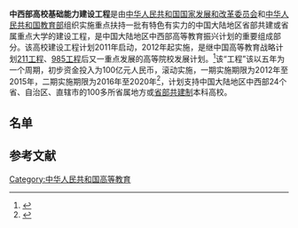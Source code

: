 {{distinguish|中西部高校综合实力提升工程}}

{{高校
|type = [[公立大学|公立大学]]<br />
* 省属重点院校
* 部分[[省部共建大学|省部共建制高等院校]]
* 部分[[211工程|211工程]]院校
|established = 2011年
|Affiliations = [[中华人民共和国教育部|中华人民共和国教育部]]<br />[[中华人民共和国国家发展和改革委员会|中华人民共和国国家发展和改革委员会]]
}}

'''中西部高校基础能力建设工程'''是由[[中华人民共和国国家发展和改革委员会|中华人民共和国国家发展和改革委员会]]和[[中华人民共和国教育部|中华人民共和国教育部]]组织实施重点扶持一批有特色有实力的中国大陆地区省部共建或省属重点大学的建设工程，是中国大陆地区中西部高等教育振兴计划的重要组成部分。该高校建设工程计划2011年启动，2012年起实施，是继中国高等教育战略计划[[211工程|211工程]]、[[985工程|985工程]]后又一重点发展的高等院校发展计划。<ref>{{Cite web|url=http://www.moe.gov.cn/publicfiles/business/htmlfiles/moe/s6976/201212/145084.html|title=教育部党组学习贯彻党的十八大精神扩大会议上关于加强中西部高校建设的发言|date=2012年11月18日|accessdate=2013年5月10日|archive-date=2016年3月5日|archive-url=https://web.archive.org/web/20160305022950/http://www.moe.gov.cn/publicfiles/business/htmlfiles/moe/s6976/201212/145084.html|dead-url=no}}</ref>该“工程”该以五年为一个周期，初步资金投入为100亿元人民币，滚动实施，一期实施期限为2012年至2015年，二期实施期限为2016年至2020年<ref>{{cite web|title=关于印发《教育部高等教育司2016年工作要点》的通知|url=http://www.moe.gov.cn/s78/A08/A08_gggs/A08_sjhj/201604/t20160407_237073.html|website=国家教育部|accessdate=2018-08-12|archive-date=2020-07-01|archive-url=https://web.archive.org/web/20200701181207/http://www.moe.gov.cn/s78/A08/A08_gggs/A08_sjhj/201604/t20160407_237073.html|dead-url=no}}</ref>，计划支持中国大陆地区中西部24个省、自治区、直辖市的100多所省属地方或[[省部共建大学|省部共建制]]本科高校。

{{Clear}}

== 名单 ==
{{中华人民共和国中西部高校基础能力建设工程|state=expanded}}

== 参考文献 ==
{{Reflist}}
{{Cite newspaper|url=http://paper.jyb.cn/zgjyb/html/2013-05/23/content_95320.htm|title=中西部高校基础能力建设工程入选名单|author=|date=2013年5月23日|newspaper=《中国教育报》|language=zh|accessdate=|quote=|archive-date=2015年2月10日|archive-url=https://web.archive.org/web/20150210122034/http://paper.jyb.cn/zgjyb/html/2013-05/23/content_95320.htm|dead-url=no}}

[[Category:中华人民共和国高等教育|Category:中华人民共和国高等教育]]
